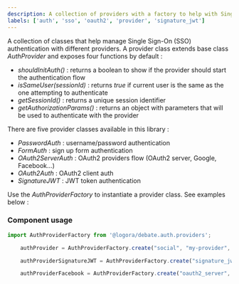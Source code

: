 ```yaml
---
description: A collection of providers with a factory to help with Single Sign-on (SSO) authentication.
labels: ['auth', 'sso', 'oauth2', 'provider', 'signature_jwt']
---
```



A collection of classes that help manage Single Sign-On (SSO) authentication with different providers.
A provider class extends base class _AuthProvider_ and exposes four functions by default :
- _shouldInitAuth()_ : returns a boolean to show if the provider should start the authentication flow
- _isSameUser(sessionId)_ : returns _true_ if current user is the same as the one attempting to authenticate
- _getSessionId()_ : returns a unique session identifier
- _getAuthorizationParams()_ : returns an object with parameters that will be used to authenticate with the provider

There are five provider classes available in this library :
- _PasswordAuth_ : username/password authentication
- _FormAuth_ : sign up form authentication
- _OAuth2ServerAuth_ : OAuth2 providers flow (OAuth2 server, Google, Facebook...)
- _OAuth2Auth_ : OAuth2 client auth
- _SignatureJWT_ : JWT token authentication

Use the _AuthProviderFactory_ to instantiate a provider class. See examples below :

### Component usage
```js
import AuthProviderFactory from '@logora/debate.auth.providers';
```
```js
    authProvider = AuthProviderFactory.create("social", "my-provider", "my-assertion", "my-social-provider");

    authProviderSignatureJWT = AuthProviderFactory.create("signature_jwt", "my-provider", "jwt-token");

    authProviderFacebook = AuthProviderFactory.create("oauth2_server", "my-provider", "facebook-authorization-code", "facebook");
```
